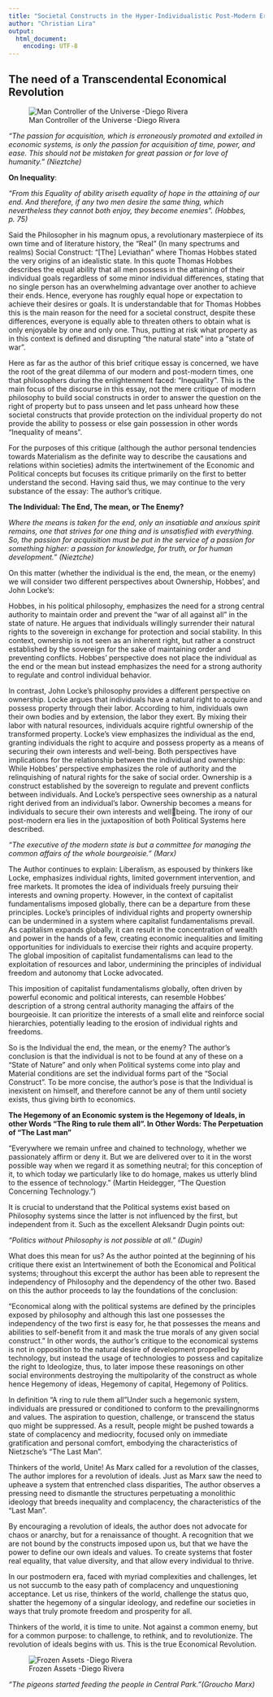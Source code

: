 ```yaml
---
title: "Societal Constructs in the Hyper-Individualistic Post-Modern Era"
author: "Christian Lira"
output:
  html_document:
    encoding: UTF-8
---
```


## The need of a Transcendental Economical Revolution

![Man Controller of the Universe -Diego Rivera](https://media.mutualart.com/Images/2009_03/03/0001/67359/67359_e0cc93b3-9763-485d-addc-361630b83149_-1.Jpeg?w=768)

*"The passion for acquisition, which is erroneously promoted and extolled in economic systems, is only the passion for acquisition of time, power, and ease. This should not be mistaken for great passion or for love of humanity." (Nieztche)*

**On Inequality**:

*"From this Equality of ability ariseth equality of hope in the attaining of our end. And therefore, if any two men desire the same thing, which nevertheless they cannot both enjoy, they become enemies". (Hobbes, p. 75)*

Said the Philosopher in his magnum opus, a revolutionary masterpiece of its own time and of literature history, the "Real" (In many spectrums and realms) Social Construct: "\[The\] Leviathan" where Thomas Hobbes stated the very origins of an idealistic state. In this quote Thomas Hobbes describes the equal ability that all men possess in the attaining of their individual goals regardless of some minor individual differences, stating that no single person has an overwhelming advantage over another to achieve their ends. Hence, everyone has roughly equal hope or expectation to achieve their desires or goals. It is understandable that for Thomas Hobbes this is the main reason for the need for a societal construct, despite these differences, everyone is equally able to threaten others to obtain what is only enjoyable by one and only one. Thus, putting at risk what property as in this context is defined and disrupting "the natural state" into a "state of war".

Here as far as the author of this brief critique essay is concerned, we have the root of the great dilemma of our modern and post-modern times, one that philosophers during the enlightenment faced: "Inequality". This is the main focus of the discourse in this essay, not the mere critique of modern philosophy to build social constructs in order to answer the question on the right of property but to pass unseen and let pass unheard how these societal constructs that provide protection on the individual property do not provide the ability to possess or else gain possession in other words "Inequality of means".

For the purposes of this critique (although the author personal tendencies towards Materialism as the definite way to describe the causations and relations within societies) admits the intertwinement of the Economic and Political concepts but focuses its critique primarily on the first to better understand the second. Having said thus, we may continue to the very substance of the essay: The author's critique.

**The Individual: The End, The mean, or The Enemy?**

*Where the means is taken for the end, only an insatiable and anxious spirit remains, one that strives for one thing and is unsatisfied with everything. So, the passion for acquisition must be put in the service of a passion for something higher: a passion for knowledge, for truth, or for human development." (Nieztche)*

On this matter (whether the individual is the end, the mean, or the enemy) we will consider two different perspectives about Ownership, Hobbes', and John Locke's:

Hobbes, in his political philosophy, emphasizes the need for a strong central authority to maintain order and prevent the "war of all against all" in the state of nature. He argues that individuals willingly surrender their natural rights to the sovereign in exchange for protection and social stability. In this context, ownership is not seen as an inherent right, but rather a construct established by the sovereign for the sake of maintaining order and preventing conflicts. Hobbes' perspective does not place the individual as the end or the mean but instead emphasizes the need for a strong authority to regulate and control individual behavior.

In contrast, John Locke's philosophy provides a different perspective on ownership. Locke argues that individuals have a natural right to acquire and possess property through their labor. According to him, individuals own their own bodies and by extension, the labor they exert. By mixing their labor with natural resources, individuals acquire rightful ownership of the transformed property. Locke's view emphasizes the individual as the end, granting individuals the right to acquire and possess property as a means of securing their own interests and well-being. Both perspectives have implications for the relationship between the individual and ownership: While Hobbes' perspective emphasizes the role of authority and the relinquishing of natural rights for the sake of social order. Ownership is a construct established by the sovereign to regulate and prevent conflicts between individuals. And Locke's perspective sees ownership as a natural right derived from an individual's labor. Ownership becomes a means for individuals to secure their own interests and wellbeing. The irony of our post-modern era lies in the juxtaposition of both Political Systems here described.

*"The executive of the modern state is but a committee for managing the common affairs of the whole bourgeoisie." (Marx)*

The Author continues to explain: Liberalism, as espoused by thinkers like Locke, emphasizes individual rights, limited government intervention, and free markets. It promotes the idea of individuals freely pursuing their interests and owning property. However, in the context of capitalist fundamentalisms imposed globally, there can be a departure from these principles. Locke's principles of individual rights and property ownership can be undermined in a system where capitalist fundamentalisms prevail. As capitalism expands globally, it can result in the concentration of wealth and power in the hands of a few, creating economic inequalities and limiting opportunities for individuals to exercise their rights and acquire property. The global imposition of capitalist fundamentalisms can lead to the exploitation of resources and labor, undermining the principles of individual freedom and autonomy that Locke advocated.

This imposition of capitalist fundamentalisms globally, often driven by powerful economic and political interests, can resemble Hobbes' description of a strong central authority managing the affairs of the bourgeoisie. It can prioritize the interests of a small elite and reinforce social hierarchies, potentially leading to the erosion of individual rights and freedoms.

So is the Individual the end, the mean, or the enemy? The author's conclusion is that the individual is not to be found at any of these on a "State of Nature" and only when Political systems come into play and Material conditions are set the individual forms part of the "Social Construct". To be more concise, the author's pose is that the Individual is inexistent on himself, and therefore cannot be any of them until society exists, thus giving birth to economics.

**The Hegemony of an Economic system is the Hegemony of Ideals, in other Words "The Ring to rule them all". In Other Words: The Perpetuation of "The Last man"**

"Everywhere we remain unfree and chained to technology, whether we passionately affirm or deny it. But we are delivered over to it in the worst possible way when we regard it as something neutral; for this conception of it, to which today we particularly like to do homage, makes us utterly blind to the essence of technology." (Martin Heidegger, "The Question Concerning Technology.")

It is crucial to understand that the Political systems exist based on Philosophy systems since the latter is not influenced by the first, but independent from it. Such as the excellent Aleksandr Dugin points out:

*"Politics without Philosophy is not possible at all." (Dugin)*

What does this mean for us? As the author pointed at the beginning of his critique there exist an Intertwinement of both the Economical and Political systems; throughout this excerpt the author has been able to represent the independency of Philosophy and the dependency of the other two. Based on this the author proceeds to lay the foundations of the conclusion:

"Economical along with the political systems are defined by the principles exposed by philosophy and although this last one possesses the independency of the two first is easy for, he that possesses the means and abilities to self-benefit from it and mask the true morals of any given social construct." In other words, the author's critique to the economical systems is not in opposition to the natural desire of development propelled by technology, but instead the usage of technologies to possess and capitalize the right to Ideologize, thus, to later impose these reasonings on other social environments destroying the multipolarity of the construct as whole hence Hegemony of ideas, Hegemony of capital, Hegemony of Politics.

In definition "A ring to rule them all"Under such a hegemonic system, individuals are pressured or conditioned to conform to the prevailingnorms and values. The aspiration to question, challenge, or transcend the status quo might be suppressed. As a result, people might be pushed towards a state of complacency and mediocrity, focused only on immediate gratification and personal comfort, embodying the characteristics of Nietzsche's "The Last Man".

Thinkers of the world, Unite! As Marx called for a revolution of the classes, The author implores for a revolution of ideals. Just as Marx saw the need to upheave a system that entrenched class disparities, The author observes a pressing need to dismantle the structures perpetuating a monolithic ideology that breeds inequality and complacency, the characteristics of the "Last Man".

By encouraging a revolution of ideals, the author does not advocate for chaos or anarchy, but for a renaissance of thought. A recognition that we are not bound by the constructs imposed upon us, but that we have the power to define our own ideals and values. To create systems that foster real equality, that value diversity, and that allow every individual to thrive.

In our postmodern era, faced with myriad complexities and challenges, let us not succumb to the easy path of complacency and unquestioning acceptance. Let us rise, thinkers of the world, challenge the status quo, shatter the hegemony of a singular ideology, and redefine our societies in ways that truly promote freedom and prosperity for all.

Thinkers of the world, it is time to unite. Not against a common enemy, but for a common purpose: to challenge, to rethink, and to revolutionize. The revolution of ideals begins with us. This is the true Economical Revolution.

![Frozen Assets -Diego Rivera](https://www.takewalks.com/blog/wp-content/uploads/2012/01/Rivera-2.jpg)

*"The pigeons started feeding the people in Central Park."(Groucho Marx)*
